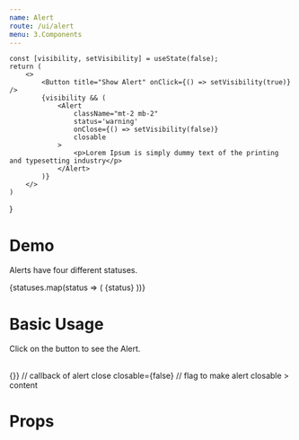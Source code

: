 ```yaml
---
name: Alert
route: /ui/alert
menu: 3.Components
---
```



    const [visibility, setVisibility] = useState(false);
    return (
        <>
            <Button title="Show Alert" onClick={() => setVisibility(true)} />
            {visibility && (
                <Alert
                    className="mt-2 mb-2"
                    status='warning'
                    onClose={() => setVisibility(false)}
                    closable
                >
                    <p>Lorem Ipsum is simply dummy text of the printing and typesetting industry</p>
                </Alert>
            )}
        </>
    )
}

# Demo
Alerts have four different statuses.

<div className="pt-1 pb-3">
    <Row>
        {statuses.map(status => (
            <Col xs={3}>
                <Alert
                    closable={false}
                    status={status}
                >
                    {status}
                </Alert>
            </Col>
        ))}
    </Row>
</div>

# Basic Usage
Click on the button to see the Alert.

<AlertComponent />
<br />

<Playground>
<Alert
    className='foobar'         // class for Alert wrapper
    status='success'           // status of the alert, one of error, success, warning and info
    onClose={() => {}}         // callback of alert close
    closable={false}           // flag to make alert closable
>
    content
</Alert>
</Playground>

<br />

# Props
<Props of={Alert} />

